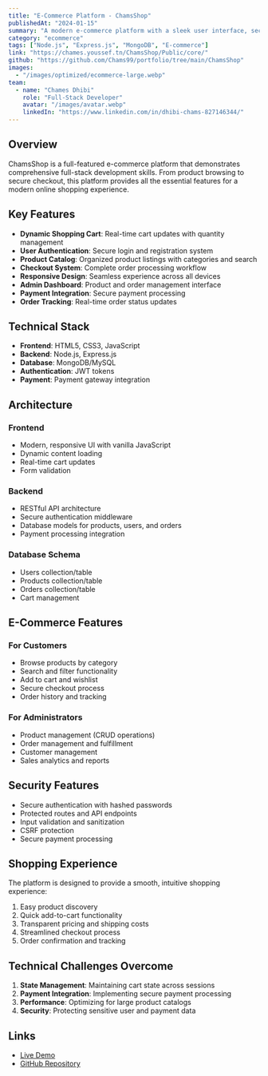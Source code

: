```yaml
---
title: "E-Commerce Platform - ChamsShop"
publishedAt: "2024-01-15"
summary: "A modern e-commerce platform with a sleek user interface, secure authentication, seamless shopping experience, dynamic cart system, and responsive design."
category: "ecommerce"
tags: ["Node.js", "Express.js", "MongoDB", "E-commerce"]
link: "https://chames.youssef.tn/ChamsShop/Public/core/"
github: "https://github.com/Chams99/portfolio/tree/main/ChamsShop"
images:
  - "/images/optimized/ecommerce-large.webp"
team:
  - name: "Chames Dhibi"
    role: "Full-Stack Developer"
    avatar: "/images/avatar.webp"
    linkedIn: "https://www.linkedin.com/in/dhibi-chams-827146344/"
---
```


## Overview

ChamsShop is a full-featured e-commerce platform that demonstrates comprehensive full-stack development skills. From product browsing to secure checkout, this platform provides all the essential features for a modern online shopping experience.

## Key Features

- **Dynamic Shopping Cart**: Real-time cart updates with quantity management
- **User Authentication**: Secure login and registration system
- **Product Catalog**: Organized product listings with categories and search
- **Checkout System**: Complete order processing workflow
- **Responsive Design**: Seamless experience across all devices
- **Admin Dashboard**: Product and order management interface
- **Payment Integration**: Secure payment processing
- **Order Tracking**: Real-time order status updates

## Technical Stack

- **Frontend**: HTML5, CSS3, JavaScript
- **Backend**: Node.js, Express.js
- **Database**: MongoDB/MySQL
- **Authentication**: JWT tokens
- **Payment**: Payment gateway integration

## Architecture

### Frontend
- Modern, responsive UI with vanilla JavaScript
- Dynamic content loading
- Real-time cart updates
- Form validation

### Backend
- RESTful API architecture
- Secure authentication middleware
- Database models for products, users, and orders
- Payment processing integration

### Database Schema
- Users collection/table
- Products collection/table
- Orders collection/table
- Cart management

## E-Commerce Features

### For Customers
- Browse products by category
- Search and filter functionality
- Add to cart and wishlist
- Secure checkout process
- Order history and tracking

### For Administrators
- Product management (CRUD operations)
- Order management and fulfillment
- Customer management
- Sales analytics and reports

## Security Features

- Secure authentication with hashed passwords
- Protected routes and API endpoints
- Input validation and sanitization
- CSRF protection
- Secure payment processing

## Shopping Experience

The platform is designed to provide a smooth, intuitive shopping experience:
1. Easy product discovery
2. Quick add-to-cart functionality
3. Transparent pricing and shipping costs
4. Streamlined checkout process
5. Order confirmation and tracking

## Technical Challenges Overcome

1. **State Management**: Maintaining cart state across sessions
2. **Payment Integration**: Implementing secure payment processing
3. **Performance**: Optimizing for large product catalogs
4. **Security**: Protecting sensitive user and payment data

## Links

- [Live Demo](https://chames.youssef.tn/ChamsShop/Public/core/)
- [GitHub Repository](https://github.com/Chams99/portfolio/tree/main/ChamsShop)

